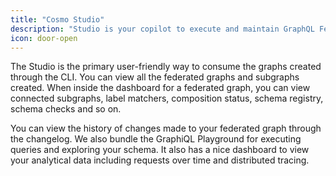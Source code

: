 ---
title: "Cosmo Studio"
description: "Studio is your copilot to execute and maintain GraphQL Federated Architectures."
icon: door-open
---

The Studio is the primary user-friendly way to consume the graphs created through the CLI. You can view all the federated graphs and subgraphs created. When inside the dashboard for a federated graph, you can view connected subgraphs, label matchers, composition status, schema registry, schema checks and so on.

You can view the history of changes made to your federated graph through the changelog. We also bundle the GraphiQL Playground for executing queries and exploring your schema. It also has a nice dashboard to view your analytical data including requests over time and distributed tracing.

